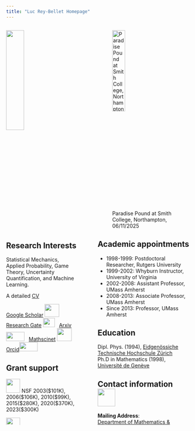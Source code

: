 ```yaml
---
title: "Luc Rey-Bellet Homepage"
---
```


:::: {.columns}

::: {.column width="42%"}

![](/images/luc.png){fig-align="center" width=50%}


## Research Interests

Statistical Mechanics, Applied Probability, Game Theory, Uncertainty Quantification, and Machine Learning.  

A detailed [CV](https://people.math.umass.edu/%7Elr7q/ps_files/curriculum.pdf)

[Google Scholar](http://scholar.google.com/citations?user=GElhocQAAAAJ&amp;hl=en) <img src="images/GoogleScholar.jpeg" width="40" height="35" > &nbsp;
[Research Gate](http://www.researchgate.net/profile/Luc_Rey-Bellet)    <img src="images/ResearchGate.png" width="32" height="25" >  &nbsp;
[Arxiv](https://arxiv.org/search/?query=rey-bellet&amp;searchtype=author&amp;source=header)  <img src="images/ArXiv.png" width="50" height="25" > &nbsp;
[Mathscinet](https://mathscinet.ams.org/mathscinet/MRAuthorID/614960) <img src="images/MathSciNet.png" width="40" height="35" > &nbsp;
[Orcid](https://orcid.org/0000-0003-1166-8957)<img src="images/ORCID.jpeg" width="50" height="25" ></p>

## Grant support

![](/images/NSF_Logo.png){width=0.4in} NSF 2003($101K), 2006($106K), 2010($99K), 2015($280K), 2020($370K), 2023($300K)

![](/images/AFOSR.jpeg){width=0.4in} AFOSR 2019($900K), 2021($1.950M)

![](/images/DOE.png){width=0.4in} DOE 2016($900K) 



:::

::: {.column width="3%"}
<!-- empty column to create gap -->
:::

::: {.column width="55%"}

![Paradise Pound at Smith College, Northampton, 06/11/2025](/images/IMG_9611.jpg){fig-align="center" width=45% fig-alt="A drawing of an elephant."}

## Academic appointments

+ 1998-1999: Postdoctoral Researcher, Rutgers University
+ 1999-2002: Whyburn Instructor, University of Virginia
+ 2002-2008: Assistant Professor, UMass Amherst 
+ 2008-2013: Associate Professor, UMass Amherst 
+ Since 2013: Professor, UMass Amherst 


## Education  

Dipl. Phys. (1994), [Eidgenössiche Technische Hochschule Zürich ](https://www.ethz.ch)  
Ph.D in Mathematics (1998), [Université de Genève](https://www.unige.ch)



## Contact information   ![](images/Umass.png){width=0.5in}  

**Mailing Address**:  
[Department of Mathematics &amp; Statistics](https://www.math.umass.edu)  
Lederle Graduate Research Tower  
[University of Massachusetts](https://www.umass.edu)  
710 N. Pleasant Street  
Amherst, MA 01003-9305, USA  

**Office:** LGRT 1423 K  
**Office Phone:** 413 545 6020  
**Email:** <luc@math.umass.edu> or  <luc.reybellet@gmail.com>  
**Website:** <https://luc-umass.github.io>

:::

::::


